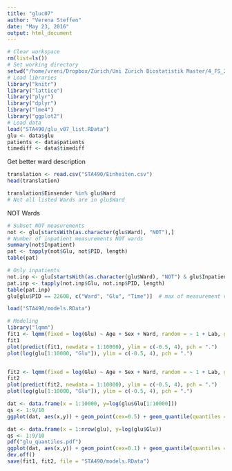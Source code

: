 ```yaml
---
title: "gluc07"
author: "Verena Steffen"
date: "May 23, 2016"
output: html_document
---
```


```r
# Clear workspace
rm(list=ls())
# Set working directory
setwd("/home/vreni/Dropbox/Zürich/Uni Zürich Biostatistik Master/4_FS_2016/STA490_StatisticalConsulting")
# Load libraries
library("knitr")
library("lattice")
library("plyr")
library("dplyr")
library("lme4")
library("ggplot2")
# Load data
load("STA490/glu_v07_list.RData")
glu <- data$glu
patients <- data$patients
timediff <- data$timediff
```


Get better ward description
```r
translation <- read.csv("STA490/Einheiten.csv")
head(translation)

translation$Einsender %in% glu$Ward
# Not all listed Wards are in glu$Ward
```


NOT Wards
```r
# Subset NOT measurements
not <- glu[startsWith(as.character(glu$Ward), "NOT"),]
# Number of inpatient measurements NOT wards
summary(not$Inpatient)
pat <- tapply(not$Glu, not$PID, length)
table(pat)

# Only inpatients
not.inp <- glu[startsWith(as.character(glu$Ward), "NOT") & glu$Inpatient == 1,]
pat.inp <- tapply(not.inp$Glu, not.inp$PID, length)
table(pat.inp)
glu[glu$PID == 22608, c("Ward", "Glu", "Time")]  # max of measurement values in NOT wards
```

```r

load("STA490/models.RData")

# Modeling
library("lqmm")
fit1 <- lqmm(fixed = log(Glu) ~ Age + Sex + Ward, random = ~ 1 + Lab, group = PID, tau = 0.5, type = "normal", data = glu[1:10000, ])
fit1
plot(predict(fit1, newdata = 1:10000), ylim = c(-0.5, 4), pch = ".")
plot(log(glu[1:10000, "Glu"]), ylim = c(-0.5, 4), pch = ".")


fit2 <- lqmm(fixed = log(Glu) ~ Age + Sex + Ward, random = ~ 1 + Lab, group = PID, tau = 0.1, type = "normal", data = glu[1:10000, ])
fit2
plot(predict(fit2, newdata = 1:10000), ylim = c(-0.5, 4), pch = ".")
plot(log(glu[1:10000, "Glu"]), ylim = c(-0.5, 4), pch = ".")

dat <- data.frame(x = 1:10000, y=log(glu$Glu[1:10000]))
qs <- 1:9/10
ggplot(dat, aes(x,y)) + geom_point(cex=0.5) + geom_quantile(quantiles = qs) + theme_bw()

dat <- data.frame(x = 1:nrow(glu), y=log(glu$Glu))
qs <- 1:9/10
pdf("glu_quantiles.pdf")
ggplot(dat, aes(x,y)) + geom_point(cex=0.1) + geom_quantile(quantiles = qs) + theme_bw()
dev.off()
save(fit1, fit2, file = "STA490/models.RData")
```


